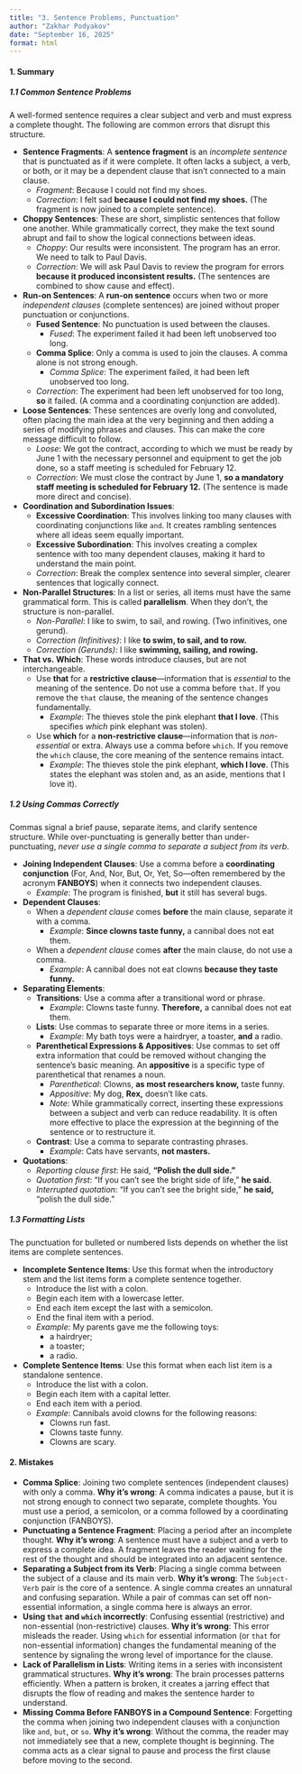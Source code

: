 ```yaml
---
title: "3. Sentence Problems, Punctuation"
author: "Zakhar Podyakov"
date: "September 16, 2025"
format: html
---
```


#### 1. Summary

##### 1.1 Common Sentence Problems

A well-formed sentence requires a clear subject and verb and must express a complete thought. The following are common errors that disrupt this structure.

*   **Sentence Fragments**: A **sentence fragment** is an *incomplete sentence* that is punctuated as if it were complete. It often lacks a subject, a verb, or both, or it may be a dependent clause that isn't connected to a main clause.
    *   *Fragment*: Because I could not find my shoes.
    *   *Correction*: I felt sad **because I could not find my shoes.** (The fragment is now joined to a complete sentence).

*   **Choppy Sentences**: These are short, simplistic sentences that follow one another. While grammatically correct, they make the text sound abrupt and fail to show the logical connections between ideas.
    *   *Choppy*: Our results were inconsistent. The program has an error. We need to talk to Paul Davis.
    *   *Correction*: We will ask Paul Davis to review the program for errors **because it produced inconsistent results.** (The sentences are combined to show cause and effect).

*   **Run-on Sentences**: A **run-on sentence** occurs when two or more *independent clauses* (complete sentences) are joined without proper punctuation or conjunctions.
    *   **Fused Sentence**: No punctuation is used between the clauses.
        *   *Fused*: The experiment failed it had been left unobserved too long.
    *   **Comma Splice**: Only a comma is used to join the clauses. A comma alone is not strong enough.
        *   *Comma Splice*: The experiment failed, it had been left unobserved too long.
    *   *Correction*: The experiment had been left unobserved for too long, **so** it failed. (A comma and a coordinating conjunction are added).

*   **Loose Sentences**: These sentences are overly long and convoluted, often placing the main idea at the very beginning and then adding a series of modifying phrases and clauses. This can make the core message difficult to follow.
    *   *Loose*: We got the contract, according to which we must be ready by June 1 with the necessary personnel and equipment to get the job done, so a staff meeting is scheduled for February 12.
    *   *Correction*: We must close the contract by June 1, **so a mandatory staff meeting is scheduled for February 12.** (The sentence is made more direct and concise).

*   **Coordination and Subordination Issues**:
    *   **Excessive Coordination**: This involves linking too many clauses with coordinating conjunctions like `and`. It creates rambling sentences where all ideas seem equally important.
    *   **Excessive Subordination**: This involves creating a complex sentence with too many dependent clauses, making it hard to understand the main point.
    *   *Correction*: Break the complex sentence into several simpler, clearer sentences that logically connect.

*   **Non-Parallel Structures**: In a list or series, all items must have the same grammatical form. This is called **parallelism**. When they don't, the structure is non-parallel.
    *   *Non-Parallel*: I like to swim, to sail, and rowing. (Two infinitives, one gerund).
    *   *Correction (Infinitives)*: I like **to swim, to sail, and to row.**
    *   *Correction (Gerunds)*: I like **swimming, sailing, and rowing.**

*   **That vs. Which**: These words introduce clauses, but are not interchangeable.
    *   Use **that** for a **restrictive clause**—information that is *essential* to the meaning of the sentence. Do not use a comma before `that`. If you remove the `that` clause, the meaning of the sentence changes fundamentally.
        *   *Example*: The thieves stole the pink elephant **that I love**. (This specifies *which* pink elephant was stolen).
    *   Use **which** for a **non-restrictive clause**—information that is *non-essential* or extra. Always use a comma before `which`. If you remove the `which` clause, the core meaning of the sentence remains intact.
        *   *Example*: The thieves stole the pink elephant, **which I love**. (This states the elephant was stolen and, as an aside, mentions that I love it).

##### 1.2 Using Commas Correctly

Commas signal a brief pause, separate items, and clarify sentence structure. While over-punctuating is generally better than under-punctuating, *never use a single comma to separate a subject from its verb*.

*   **Joining Independent Clauses**: Use a comma before a **coordinating conjunction** (For, And, Nor, But, Or, Yet, So—often remembered by the acronym **FANBOYS**) when it connects two independent clauses.
    *   *Example*: The program is finished, **but** it still has several bugs.

*   **Dependent Clauses**:
    *   When a *dependent clause* comes **before** the main clause, separate it with a comma.
        *   *Example*: **Since clowns taste funny,** a cannibal does not eat them.
    *   When a *dependent clause* comes **after** the main clause, do not use a comma.
        *   *Example*: A cannibal does not eat clowns **because they taste funny.**

*   **Separating Elements**:
    *   **Transitions**: Use a comma after a transitional word or phrase.
        *   *Example*: Clowns taste funny. **Therefore,** a cannibal does not eat them.
    *   **Lists**: Use commas to separate three or more items in a series.
        *   *Example*: My bath toys were a hairdryer, a toaster, **and** a radio.
    *   **Parenthetical Expressions & Appositives**: Use commas to set off extra information that could be removed without changing the sentence's basic meaning. An **appositive** is a specific type of parenthetical that renames a noun.
        *   *Parenthetical*: Clowns, **as most researchers know,** taste funny.
        *   *Appositive*: My dog, **Rex,** doesn't like cats.
        *   *Note*: While grammatically correct, inserting these expressions between a subject and verb can reduce readability. It is often more effective to place the expression at the beginning of the sentence or to restructure it.
    *   **Contrast**: Use a comma to separate contrasting phrases.
        *   *Example*: Cats have servants, **not masters.**

*   **Quotations**:
    *   *Reporting clause first*: He said, **"Polish the dull side."**
    *   *Quotation first*: "If you can't see the bright side of life," **he said.**
    *   *Interrupted quotation*: "If you can't see the bright side," **he said,** "polish the dull side."

##### 1.3 Formatting Lists

The punctuation for bulleted or numbered lists depends on whether the list items are complete sentences.

*   **Incomplete Sentence Items**: Use this format when the introductory stem and the list items form a complete sentence together.
    *   Introduce the list with a colon.
    *   Begin each item with a lowercase letter.
    *   End each item except the last with a semicolon.
    *   End the final item with a period.
    *   *Example*: My parents gave me the following toys:
        *   a hairdryer;
        *   a toaster;
        *   a radio.

*   **Complete Sentence Items**: Use this format when each list item is a standalone sentence.
    *   Introduce the list with a colon.
    *   Begin each item with a capital letter.
    *   End each item with a period.
    *   *Example*: Cannibals avoid clowns for the following reasons:
        *   Clowns run fast.
        *   Clowns taste funny.
        *   Clowns are scary.

#### 2. Mistakes

*   **Comma Splice**: Joining two complete sentences (independent clauses) with only a comma. **Why it's wrong**: A comma indicates a pause, but it is not strong enough to connect two separate, complete thoughts. You must use a period, a semicolon, or a comma followed by a coordinating conjunction (FANBOYS).
*   **Punctuating a Sentence Fragment**: Placing a period after an incomplete thought. **Why it's wrong**: A sentence must have a subject and a verb to express a complete idea. A fragment leaves the reader waiting for the rest of the thought and should be integrated into an adjacent sentence.
*   **Separating a Subject from its Verb**: Placing a single comma between the subject of a clause and its main verb. **Why it's wrong**: The `Subject-Verb` pair is the core of a sentence. A single comma creates an unnatural and confusing separation. While a pair of commas can set off non-essential information, a single comma here is always an error.
*   **Using `that` and `which` incorrectly**: Confusing essential (restrictive) and non-essential (non-restrictive) clauses. **Why it's wrong**: This error misleads the reader. Using `which` for essential information (or `that` for non-essential information) changes the fundamental meaning of the sentence by signaling the wrong level of importance for the clause.
*   **Lack of Parallelism in Lists**: Writing items in a series with inconsistent grammatical structures. **Why it's wrong**: The brain processes patterns efficiently. When a pattern is broken, it creates a jarring effect that disrupts the flow of reading and makes the sentence harder to understand.
*   **Missing Comma Before FANBOYS in a Compound Sentence**: Forgetting the comma when joining two independent clauses with a conjunction like `and`, `but`, or `so`. **Why it's wrong**: Without the comma, the reader may not immediately see that a new, complete thought is beginning. The comma acts as a clear signal to pause and process the first clause before moving to the second.
